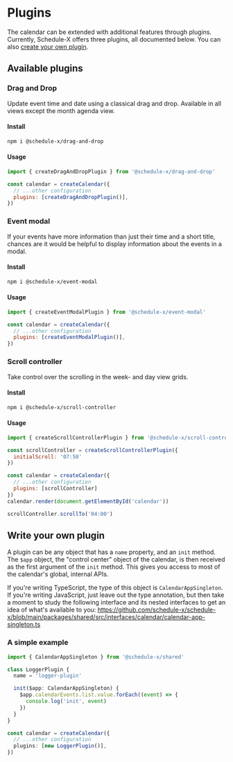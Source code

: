# Plugins

The calendar can be extended with additional features through plugins. Currently, Schedule-X offers three plugins,
all documented below. You can also [create your own plugin](#write-your-own-plugin).

## Available plugins

### Drag and Drop

Update event time and date using a classical drag and drop. Available in all views except the month agenda view.

#### Install

```bash
npm i @schedule-x/drag-and-drop
```

#### Usage

```js
import { createDragAndDropPlugin } from '@schedule-x/drag-and-drop'

const calendar = createCalendar({
  // ...other configuration
  plugins: [createDragAndDropPlugin()],
})
```

### Event modal

If your events have more information than just their time and a short title, chances are it would be helpful to
display information about the events in a modal.

#### Install

```bash
npm i @schedule-x/event-modal
```

#### Usage

```js
import { createEventModalPlugin } from '@schedule-x/event-modal'

const calendar = createCalendar({
  // ...other configuration
  plugins: [createEventModalPlugin()],
})
```

### Scroll controller

Take control over the scrolling in the week- and day view grids.

#### Install

```bash
npm i @schedule-x/scroll-controller
```

#### Usage

```js
import { createScrollControllerPlugin } from '@schedule-x/scroll-controller'

const scrollController = createScrollControllerPlugin({
  initialScroll: '07:50'
})

const calendar = createCalendar({
  // ...other configuration
  plugins: [scrollController]
})
calendar.render(document.getElementById('calendar'))

scrollController.scrollTo('04:00')
```

## Write your own plugin

A plugin can be any object that has a `name` property, and an `init` method. The `$app` object, the "control center"
object of the calendar, is then received as the first argument of the `init` method. This gives you access to most
of the calendar's global, internal APIs.

If you're writing TypeScript, the type of this object is
`CalendarAppSingleton`. If you're writing JavaScript, just leave out the type annotation, but then take a moment to
study the following interface and its nested interfaces to get an idea of what's available to you: https://github.com/schedule-x/schedule-x/blob/main/packages/shared/src/interfaces/calendar/calendar-app-singleton.ts

### A simple example

```ts
import { CalendarAppSingleton } from '@schedule-x/shared'

class LoggerPlugin {
  name = 'logger-plugin'

  init($app: CalendarAppSingleton) {
    $app.calendarEvents.list.value.forEach((event) => {
      console.log('init', event)
    })
  }
}

const calendar = createCalendar({
  // ...other configuration
  plugins: [new LoggerPlugin()],
})
```
